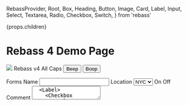   RebassProvider,
  Root,
  Box,
  Heading,
  Button,
  Image,
  Card,
  Label,
  Input,
  Select,
  Textarea,
  Radio,
  Checkbox,
  Switch,
} from 'rebass'

  <RebassProvider>
    <Root>
      {props.children}
    </Root>
  </RebassProvider>

# Rebass 4 Demo Page

<Box
  p={4}
  bg='muted'>
  <Image
    src='https://jxnblk.com/avatar.png'
    variant='avatar'
  />
  <Heading as='h1' variant='display'>
    Rebass v4
  </Heading>
  <Heading mb={3} variant='caps'>All Caps</Heading>
  <Button mr={3}>
    Beep
  </Button>
  <Button variant='secondary'>
    Boop
  </Button>
</Box>

<Card m={4}>
  <Heading>Forms</Heading>
  <Label htmlFor='name'>Name</Label>
  <Input
    id='name'
    name='name'
  />
  <Label htmlFor='location'>
    Location
  </Label>
  <Select>
    <option>NYC</option>
    <option>DC</option>
    <option>SF</option>
    <option>LA</option>
    <option>CHI</option>
    <option>LDN</option>
    <option>ATX</option>
  </Select>
  <Label>
    <Radio name='active' value='true' defaultChecked={true} />
    On
  </Label>
  <Label>
    <Radio name='active' value='false' defaultChecked={true} />
    Off
  </Label>
  <Label htmlFor='comment'>Comment</Label>
  <Textarea
    rows={4}
  />
  <Label>
    <Checkbox name='newsletter' defaultChecked={true} />
    Sign up for our newsletter
  </Label>
  <Switch />
</Card>

<Card m={4}>
  <Image src='https://source.unsplash.com/random?new-york' />
  <Text>Image Card</Text>
</Card>

